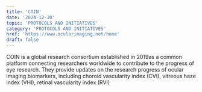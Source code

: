 ```yaml
---
title: 'COIN'
date: '2024-12-30'
topic: 'PROTOCOLS AND INITIATIVES'
category: 'PROTOCOLS AND INITIATIVES'
href: 'https://www.ocularimaging.net/home'
draft: false
---
```


<span className="font-red">COIN</span> is a global research consortium established in 2019as a common platform connecting researchers worldwide to contribute to the progress of eye research.
They provide updates on the research progress of ocular imaging biomarkers, including choroid vascularity index (CVI), vitreous haze index (VHI), retinal vascularity index (RVI)
